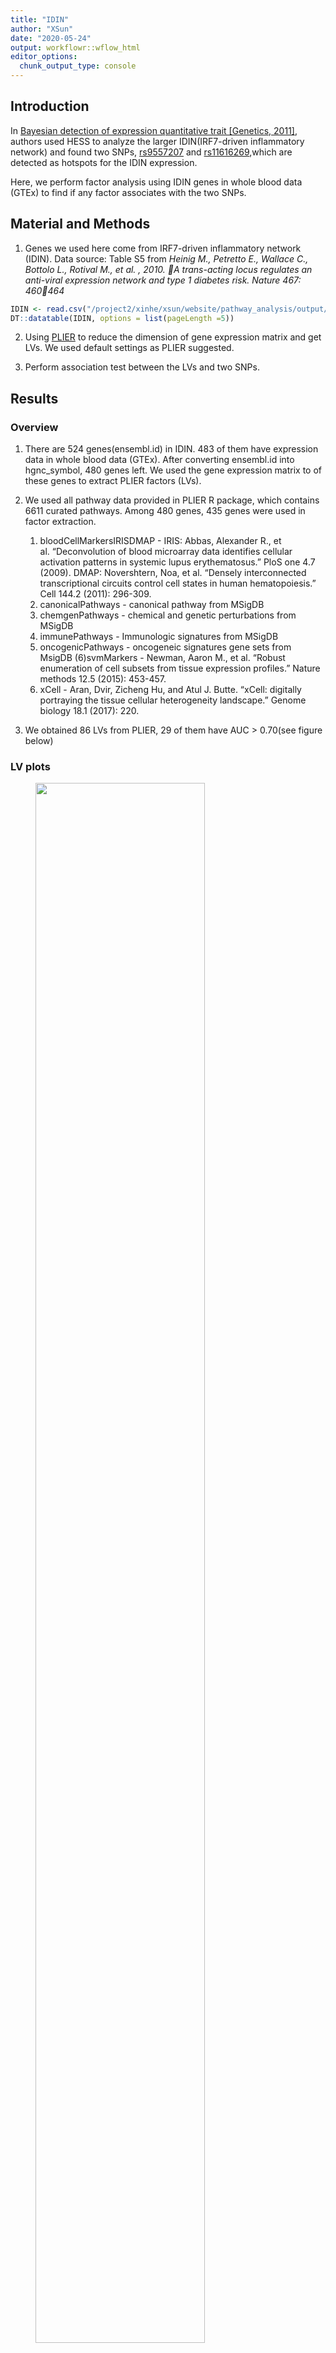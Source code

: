 ```yaml
---
title: "IDIN"
author: "XSun"
date: "2020-05-24"
output: workflowr::wflow_html
editor_options:
  chunk_output_type: console
---
```


## Introduction

In [Bayesian detection of expression quantitative trait [Genetics, 2011]](https://www.ncbi.nlm.nih.gov/pmc/articles/PMC3241411/), authors used HESS to analyze the larger IDIN(IRF7-driven inflammatory network) and found two SNPs, [rs9557207](https://www.ncbi.nlm.nih.gov/snp/rs9557207) and [rs11616269](https://www.ncbi.nlm.nih.gov/snp/rs11616269),which are detected as hotspots for the IDIN expression. 

Here, we perform factor analysis using IDIN genes in whole blood data (GTEx) to find if any factor associates with the two SNPs. 

## Material and Methods

1. Genes we used here come from IRF7-driven inflammatory network (IDIN).
Data source: Table S5 from *Heinig M., Petretto E., Wallace C., Bottolo L., Rotival M., et al. , 2010. A trans-acting locus regulates an anti-viral expression network and type 1 diabetes risk. Nature 467: 460464*

```r
IDIN <- read.csv("/project2/xinhe/xsun/website/pathway_analysis/output/IDIN.csv", header = T)
DT::datatable(IDIN, options = list(pageLength =5))

```

2. Using [PLIER](https://github.com/wgmao/PLIER) to reduce the dimension of gene expression matrix and get LVs. We used default settings as PLIER suggested. 

3. Perform association test between the LVs and two SNPs.

## Results

### Overview

1. There are 524 genes(ensembl.id) in IDIN. 483 of them have expression data in whole blood data (GTEx). After converting ensembl.id into hgnc_symbol, 480 genes left. We used the gene expression matrix to of these genes to extract PLIER factors (LVs). 

2.  We used all pathway data provided in PLIER R package, which contains 6611 curated pathways. Among 480 genes, 435 genes were used in factor extraction.

    (1) bloodCellMarkersIRISDMAP - 
    IRIS: Abbas, Alexander R., et al. "Deconvolution of blood microarray data identifies cellular activation patterns in systemic lupus erythematosus." PloS one 4.7 (2009).
    DMAP: Novershtern, Noa, et al. "Densely interconnected transcriptional circuits control cell states in human hematopoiesis." Cell 144.2 (2011): 296-309.
    (2) canonicalPathways  - canonical pathway from MSigDB
    (3) chemgenPathways - chemical and genetic perturbations from MSigDB
    (4) immunePathways  - Immunologic signatures from MSigDB
    (5) oncogenicPathways - oncogeneic signatures gene sets from MsigDB
    (6)svmMarkers - Newman, Aaron M., et al. "Robust enumeration of cell subsets from tissue expression profiles." Nature methods 12.5 (2015): 453-457.
    (7) xCell - Aran, Dvir, Zicheng Hu, and Atul J. Butte. "xCell: digitally portraying the tissue cellular heterogeneity landscape." Genome biology 18.1 (2017): 220.

3. We obtained 86 LVs from PLIER, 29 of them have AUC > 0.70(see figure below)

### LV plots

<figure class="half">
    <img src="https://github.com/xsun1229/pathway_analysis/raw/master/output/Umat_wb_idin.jpeg" width="80%">
</figure>

x-axis shows the name of LVs and y-axis shows the pathway names related to each LVs.

### Association test

We performed linear regression for LVs ~ snp. 

```r
  ### k indicates the kth LV
  y <- as.numeric(LVs[,k])   ## kth LV
  x <- as.numeric(geno_2snp[,1])   ## genotype of rs11616269
  
  pval_snp1[k] <- summary(lm(y ~ x))$coefficients[2,4]  ## pval of F-statistics in y ~ x regression
  rsq_snp1[k] <- summary(lm(y ~ x))$r.squared    ## r-squared of the regression
```

We made a histogram to show the pvalue distribution. 

<figure class="half">
    <img src="https://github.com/xsun1229/pathway_analysis/raw/master/output/rs11616269_pval.jpeg" width="80%">
</figure>

<figure class="half">
    <img src="https://github.com/xsun1229/pathway_analysis/raw/master/output/rs9557207_pval.jpeg" width="80%">
</figure>

The table below shows the detailed results of the linear regression. 

Notations: **LV_AUC** is an indicator to show the confidence that LV will associate with some pathways. AUV > 0.7 means high confidence. **pval** is the pvalue of F-statistics in regression. **rsq** is the r-squared of the regression.

You can sort the table by clicking the arrow by the header of each column.

```r
LV_AUC <- apply(plierResult$Uauc, 2, max)  ### plierResult is the results of factor extraction.
```

```r
load("/project2/xinhe/xsun/website/pathway_analysis/output/summary_assoc_2snp.rdata")
DT::datatable(summary, options = list(pageLength =20))

```

